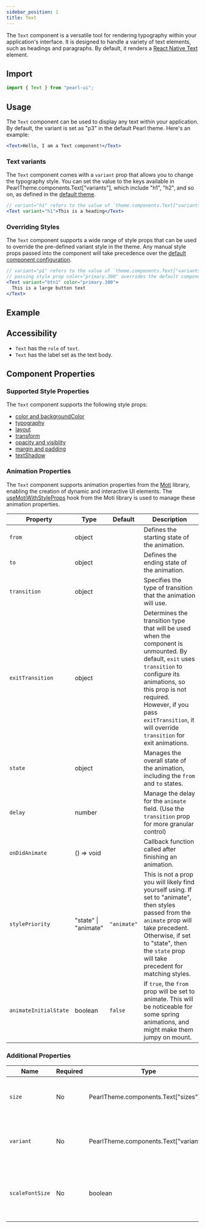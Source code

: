 ```yaml
---
sidebar_position: 1
title: Text
---
```



<div style={{ display: "flex" }}>
  <SourceButton
    label="Source"
    href="https://github.com/agrawal-rohit/pearl-ui/blob/main/src/components/atoms/text/text.tsx"
    style={{ marginRight: "10px" }}
  />
  <SourceButton
    label="Theme Source"
    href="https://github.com/agrawal-rohit/pearl-ui/blob/main/src/components/atoms/text/text.config.ts"
  />
</div>

The `Text` component is a versatile tool for rendering typography within your application's interface. It is designed to handle a variety of text elements, such as headings and paragraphs. By default, it renders a [React Native Text](https://reactnative.dev/docs/text) element.

## Import

```jsx
import { Text } from "pearl-ui";
```

## Usage

The `Text` component can be used to display any text within your application. By default, the variant is set as "p3" in the default Pearl theme. Here's an example:

```jsx
<Text>Hello, I am a Text component!</Text>
```

### Text variants

The `Text` component comes with a `variant` prop that allows you to change the typography style. You can set the value to the keys available in <t>PearlTheme.components.Text["variants"]</t>, which include <t>"h1"</t>, <t>"h2"</t>, and so on, as defined in the [default theme](../../overview/theming/default-theme#typography).

```jsx
// variant="h1" refers to the value of `theme.components.Text["variants"]["h1"]`
<Text variant="h1">This is a heading</Text>
```

### Overriding Styles

The `Text` component supports a wide range of style props that can be used to override the pre-defined variant style in the theme. Any manual style props passed into the component will take precedence over the [default component configuration](https://github.com/agrawal-rohit/pearl-ui/blob/main/src/components/atoms/text/text.config.ts).

```jsx
// variant="p1" refers to the value of `theme.components.Text["variants"]["p1"]`
// passing style prop color="primary.300" overrides the default component config value of color="neutral.50"
<Text variant="btn1" color="primary.300">
  This is a large button text
</Text>
```

## Example


<Snack snackId="@agrawal-rohit/text" />

## Accessibility

- `Text` has the `role` of `text`.
- `Text` has the label set as the text body.

## Component Properties

### Supported Style Properties

The `Text` component supports the following style props:

- [color and backgroundColor](../../overview/core-features/style-props#color-and-background-color)
- [typography](../../overview/core-features/style-props#typography)
- [layout](../../overview/core-features/style-props#layout)
- [transform](../../overview/core-features/style-props#transform)
- [opacity and visiblity](../../overview/core-features/style-props#opacity-and-visibility)
- [margin and padding](../../overview/core-features/style-props#margin-and-padding)
- [textShadow](../../overview/core-features/style-props#text-shadow)

### Animation Properties

The `Text` component supports animation properties from the [Moti](https://moti.fyi/) library, enabling the creation of dynamic and interactive UI elements. The [useMotiWithStyleProps](../../utils/hooks/useMotiWithStyleProps) hook from the Moti library is used to manage these animation properties.

| Property              | Type                        | Default     | Description                                                                                                                                                                                                                                                                 |
| --------------------- | --------------------------- | ----------- | --------------------------------------------------------------------------------------------------------------------------------------------------------------------------------------------------------------------------------------------------------------------------- |
| `from`                | <t>object</t>               |             | Defines the starting state of the animation.                                                                                                                                                                                                                                |
| `to`                  | <t>object</t>               |             | Defines the ending state of the animation.                                                                                                                                                                                                                                  |
| `transition`          | <t>object</t>               |             | Specifies the type of transition that the animation will use.                                                                                                                                                                                                               |
| `exitTransition`      | <t>object</t>               |             | Determines the transition type that will be used when the component is unmounted. By default, `exit` uses `transition` to configure its animations, so this prop is not required. However, if you pass `exitTransition`, it will override `transition` for exit animations. |
| `state`               | <t>object</t>               |             | Manages the overall state of the animation, including the `from` and `to` states.                                                                                                                                                                                           |
| `delay`               | <t>number</t>               |             | Manage the delay for the `animate` field. (Use the `transition` prop for more granular control)                                                                                                                                                                             |
| `onDidAnimate`        | <t>() =&gt; void</t>        |             | Callback function called after finishing an animation.                                                                                                                                                                                                                      |
| `stylePriority`       | <t>"state" \| "animate"</t> | `"animate"` | This is not a prop you will likely find yourself using. If set to <t>"animate"</t>, then styles passed from the `animate` prop will take precedent. Otherwise, if set to <t>"state"</t>, then the `state` prop will take precedent for matching styles.                     |
| `animateInitialState` | <t>boolean</t>              | `false`     | If `true`, the `from` prop will be set to animate. This will be noticeable for some spring animations, and might make them jumpy on mount.                                                                                                                                  |

### Additional Properties

| Name            | Required | Type                                          | Default | Description                                                             |
| --------------- | -------- | --------------------------------------------- | ------- | ----------------------------------------------------------------------- |
| `size`          | No       | <t>PearlTheme.components.Text["sizes"]</t>    |         | Size variant to use as defined in the active theme.                     |
| `variant`       | No       | <t>PearlTheme.components.Text["variants"]</t> | `"p3"`  | Typography variant to use as defined in the active theme.               |
| `scaleFontSize` | No       | <t>boolean</t>                                | `true`  | Whether to slightly scale the font size based on the screen dimensions. |
